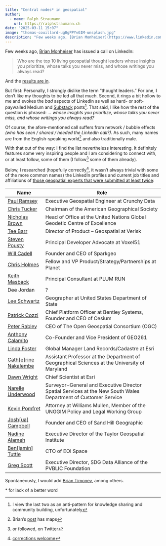 ```yaml
---
title: "Central nodes* in geospatial"
author:
  - name: Ralph Straumann
    url: https://ralphstraumann.ch
date: "2025-03-11 15:07"
image: "thomas-couillard-ug0gPPYvG1M-unsplash.jpg"
description: "Few weeks ago, [Brian Monheiser](https://www.linkedin.com/in/brian-monheiser/) has issued this call on LinkedIn: Who are the top 10 living geospatial thought leaders whose insights you prioritize, whose talks you never miss, and whose writings you always read?"
---
```


Few weeks ago, [Brian Monheiser](https://www.linkedin.com/in/brian-monheiser/) has issued a 
call on LinkedIn: 

> Who are the top 10 living geospatial thought leaders whose insights you prioritize, 
whose talks you never miss, and whose writings you always read?

And the [results are in](https://thespatialjefe.substack.com/p/geospatials-brightest-minds-142-thought). 

But first: Personally, I strongly dislike the term "thought leaders." For one, I don't like my 
thoughts to be led all that much. Second, it rings a bit hollow to me and evokes the *bad* 
aspects of LinkedIn as well as hard- or soft-paywalled Medium and 
[Substack](https://en.wikipedia.org/wiki/Substack#Criticism) posts^[I view the last two 
as an anti-pattern for knowledge sharing and community building, unfortunately]. That said, I 
like how the rest of the question is phrased: *... whose insights you prioritize, whose talks 
you never miss, and whose writings you always read?*

Of course, the afore-mentioned call suffers from network / bubble effects *(who has seen / 
shared / heeded the LinkedIn call?)*. As such, many names are from the English-speaking 
world^[Brian's [post](https://thespatialjefe.substack.com/p/geospatials-brightest-minds-142-thought) has maps] 
and also traditionally male. 

With that out of the way: I find the list nevertheless interesting. It definitely features 
some very inspiring people and I am considering to connect with, or at least 
follow, some of them (I follow^[or followed, on Twitter] some of them already).

Below, I 
researched (hopefully correctly^[[corrections welcome](mailto:mail@spatialists.ch)], it wasn't 
always trivial with some of the more common names) the LinkedIn profiles and current job titles 
and affiliations of 
[those geospatial experts that were submitted at least twice](https://thespatialjefe.substack.com/p/geospatials-brightest-minds-142-thought):

| Name         | Role                                      |
|--------------|-------------------------------------------|
| [Paul Ramsey](https://www.linkedin.com/in/paul-ramsey-717134/)          | Executive Geospatial Engineer at Crunchy Data |
| [Chris Tucker](https://www.linkedin.com/in/christopher-t-5595689/)      | Chairman of the American Geographical Society |
| [Nicholas Brown](https://www.linkedin.com/in/nicholas-brown-089222106/) | Head of Office at the United Nations Global Geodetic Centre of Excellence | 
| [Tee Barr](https://www.linkedin.com/in/teebarr/)                        | Director of Product – Geospatial at Verisk  |
| [Steven Pousty](https://www.linkedin.com/in/thesteve0/)                 | Principal Developer Advocate at Voxel51 |
| [Will Cadell](https://www.linkedin.com/in/willcadell/)                  | Founder and CEO of Sparkgeo |
| [Chris Holmes](https://www.linkedin.com/in/opencholmes/)                | Fellow and VP Product/Strategy/Partnerships at Planet |
| [Keith Masback](https://www.linkedin.com/in/keithmasback/)              | Principal Consultant at PLUM RUN |
| Dee Jordan                                                              | ? | 
| [Lee Schwartz](https://www.linkedin.com/in/lee-schwartz-8391b257/)      | Geographer at United States Department of State |
| [Patrick Cozzi](https://www.linkedin.com/in/patrickcozzi/)              | Chief Platform Officer at Bentley Systems, Founder and CEO of Cesium |
| [Peter Rabley](https://www.linkedin.com/in/peterrabley/)                | CEO of The Open Geospatial Consortium (OGC) |
| [Anthony Calamito](https://www.linkedin.com/in/anthony-calamito/)       | Co-Founder and Vice President of GEO261 |
| [Linda Foster](https://www.linkedin.com/in/lmfoster/)                   | Global Manager Land Records/Cadastre at Esri |
| [Cath[e]rine Nakalembe](https://www.linkedin.com/in/catherinenakalembe/)| Assistant Professor at the Department of Geographical Sciences at the University of Maryland |
| [Dawn Wright](https://www.linkedin.com/in/deepseadawn/)                 | Chief Scientist at Esri |
| [Narelle Underwood](https://www.linkedin.com/in/narelleunderwood/)      | Surveyor-General and Executive Director Spatial Services at the New South Wales Department of Customer Service |
| [Kevin Pomfret](https://www.linkedin.com/in/kevinpomfret/)              | Attorney at Williams Mullen, Member of the UNGGIM Policy and Legal Working Group |
| [Josh[ua] Campbell](https://www.linkedin.com/in/joshuascampbell/)       | Founder and CEO of Sand Hill Geographic |
| [Nadine Alameh](https://www.linkedin.com/in/nadinealameh/)              | Executive Director of the Taylor Geospatial Institute |
| [Ben[jamin] Tuttle](https://www.linkedin.com/in/benjamintuttle/)        | CTO of EOI Space | 
| [Greg Scott](https://www.linkedin.com/in/greg-scott-4605541a/)          | Executive Director, SDG Data Alliance of the PVBLIC Foundation | 

Spontaneously, I would add [Brian Timoney](https://www.linkedin.com/in/brian-timoney-a760534), among others.

\* for lack of a better word

